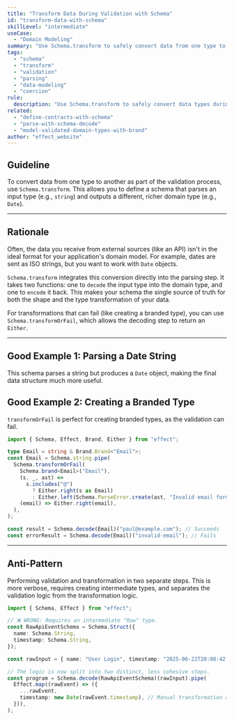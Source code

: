 ```yaml
---
title: "Transform Data During Validation with Schema"
id: "transform-data-with-schema"
skillLevel: "intermediate"
useCase:
  - "Domain Modeling"
summary: "Use Schema.transform to safely convert data from one type to another during the parsing phase, such as from a string to a Date."
tags:
  - "schema"
  - "transform"
  - "validation"
  - "parsing"
  - "data-modeling"
  - "coercion"
rule:
  description: "Use Schema.transform to safely convert data types during the validation and parsing process."
related:
  - "define-contracts-with-schema"
  - "parse-with-schema-decode"
  - "model-validated-domain-types-with-brand"
author: "effect_website"
---
```


## Guideline

To convert data from one type to another as part of the validation process, use `Schema.transform`. This allows you to define a schema that parses an input type (e.g., `string`) and outputs a different, richer domain type (e.g., `Date`).

---

## Rationale

Often, the data you receive from external sources (like an API) isn't in the ideal format for your application's domain model. For example, dates are sent as ISO strings, but you want to work with `Date` objects.

`Schema.transform` integrates this conversion directly into the parsing step. It takes two functions: one to `decode` the input type into the domain type, and one to `encode` it back. This makes your schema the single source of truth for both the shape and the type transformation of your data.

For transformations that can fail (like creating a branded type), you can use `Schema.transformOrFail`, which allows the decoding step to return an `Either`.

---

## Good Example 1: Parsing a Date String

This schema parses a string but produces a `Date` object, making the final data structure much more useful.

<Example path="./src/transform-data-with-schema.ts" />

## Good Example 2: Creating a Branded Type

`transformOrFail` is perfect for creating branded types, as the validation can fail.

```typescript
import { Schema, Effect, Brand, Either } from "effect";

type Email = string & Brand.Brand<"Email">;
const Email = Schema.string.pipe(
  Schema.transformOrFail(
    Schema.brand<Email>("Email"),
    (s, _, ast) =>
      s.includes("@")
        ? Either.right(s as Email)
        : Either.left(Schema.ParseError.create(ast, "Invalid email format")),
    (email) => Either.right(email),
  ),
);

const result = Schema.decode(Email)("paul@example.com"); // Succeeds
const errorResult = Schema.decode(Email)("invalid-email"); // Fails
```

---

## Anti-Pattern

Performing validation and transformation in two separate steps. This is more verbose, requires creating intermediate types, and separates the validation logic from the transformation logic.

```typescript
import { Schema, Effect } from "effect";

// ❌ WRONG: Requires an intermediate "Raw" type.
const RawApiEventSchema = Schema.Struct({
  name: Schema.String,
  timestamp: Schema.String,
});

const rawInput = { name: "User Login", timestamp: "2025-06-22T20:08:42.000Z" };

// The logic is now split into two distinct, less cohesive steps.
const program = Schema.decode(RawApiEventSchema)(rawInput).pipe(
  Effect.map((rawEvent) => ({
    ...rawEvent,
    timestamp: new Date(rawEvent.timestamp), // Manual transformation after parsing.
  })),
);
```